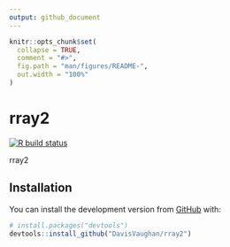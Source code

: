 ```yaml
---
output: github_document
---
```


<!-- README.md is generated from README.Rmd. Please edit that file -->

```r
knitr::opts_chunk$set(
  collapse = TRUE,
  comment = "#>",
  fig.path = "man/figures/README-",
  out.width = "100%"
)
```

# rray2

<!-- badges: start -->
[![R build status](https://github.com/DavisVaughan/rray2/workflows/R-CMD-check/badge.svg)](https://github.com/DavisVaughan/rray2/actions)
<!-- badges: end -->

rray2

## Installation

You can install the development version from [GitHub](https://github.com/) with:

``` r
# install.packages("devtools")
devtools::install_github("DavisVaughan/rray2")
```
